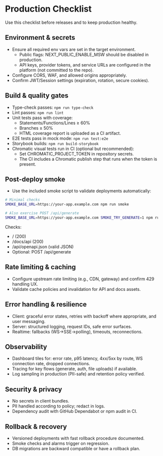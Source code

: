 # Production Checklist

Use this checklist before releases and to keep production healthy.

## Environment & secrets

- Ensure all required env vars are set in the target environment.
  - Public flags: NEXT_PUBLIC_ENABLE_MSW should be disabled in production.
  - API keys, provider tokens, and service URLs are configured in the platform (not committed to the repo).
- Configure CORS, WAF, and allowed origins appropriately.
- Confirm JWT/Session settings (expiration, rotation, secure cookies).

## Build & quality gates

- Type-check passes: `npm run type-check`
- Lint passes: `npm run lint`
- Unit tests pass with coverage:
  - Statements/Functions/Lines ≥ 60%
  - Branches ≥ 50%
  - HTML coverage report is uploaded as a CI artifact.
- E2E tests pass in mock mode: `npm run test:e2e`
- Storybook builds: `npm run build-storybook`
- Chromatic visual tests run in CI (optional but recommended):
  - Set CHROMATIC_PROJECT_TOKEN in repository secrets.
  - The CI includes a Chromatic publish step that runs when the token is present.

## Post-deploy smoke

- Use the included smoke script to validate deployments automatically:

```bash path=null start=null
# Minimal checks
SMOKE_BASE_URL=https://your-app.example.com npm run smoke

# Also exercise POST /api/generate
SMOKE_BASE_URL=https://your-app.example.com SMOKE_TRY_GENERATE=1 npm run smoke
```

Checks:

- / (200)
- /docs/api (200)
- /api/openapi.json (valid JSON)
- Optional: POST /api/generate

## Rate limiting & caching

- Configure upstream rate limiting (e.g., CDN, gateway) and confirm 429 handling UX.
- Validate cache policies and invalidation for API and docs assets.

## Error handling & resilience

- Client: graceful error states, retries with backoff where appropriate, and user messaging.
- Server: structured logging, request IDs, safe error surfaces.
- Realtime: fallbacks (WS→SSE→polling), timeouts, reconnections.

## Observability

- Dashboard tiles for: error rate, p95 latency, 4xx/5xx by route, WS connection rate, dropped connections.
- Tracing for key flows (generate, auth, file uploads) if available.
- Log sampling in production (PII-safe) and retention policy verified.

## Security & privacy

- No secrets in client bundles.
- PII handled according to policy; redact in logs.
- Dependency audit with GitHub Dependabot or npm audit in CI.

## Rollback & recovery

- Versioned deployments with fast rollback procedure documented.
- Smoke checks and alarms trigger on regression.
- DB migrations are backward compatible or have a rollback plan.
